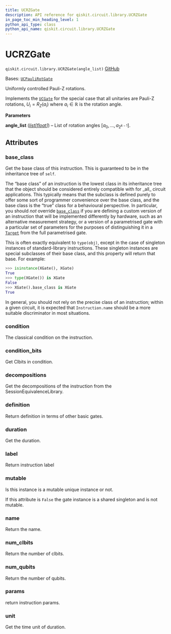 ```yaml
---
title: UCRZGate
description: API reference for qiskit.circuit.library.UCRZGate
in_page_toc_min_heading_level: 1
python_api_type: class
python_api_name: qiskit.circuit.library.UCRZGate
---
```


# UCRZGate

<span id="qiskit.circuit.library.UCRZGate" />

`qiskit.circuit.library.UCRZGate(angle_list)` [GitHub](https://github.com/qiskit/qiskit/tree/main/qiskit/circuit/library/generalized_gates/ucrz.py "view source code")

Bases: [`UCPauliRotGate`](qiskit.circuit.library.UCPauliRotGate "qiskit.circuit.library.generalized_gates.uc_pauli_rot.UCPauliRotGate")

Uniformly controlled Pauli-Z rotations.

Implements the [`UCGate`](qiskit.circuit.library.UCGate "qiskit.circuit.library.UCGate") for the special case that all unitaries are Pauli-Z rotations, $U_i = R_Z(a_i)$ where $a_i \in \mathbb{R}$ is the rotation angle.

**Parameters**

**angle\_list** ([*list*](https://docs.python.org/3/library/stdtypes.html#list "(in Python v3.12)")*\[*[*float*](https://docs.python.org/3/library/functions.html#float "(in Python v3.12)")*]*) – List of rotation angles $[a_0, ..., a_{2^{k-1}}]$.

## Attributes

<span id="qiskit.circuit.library.UCRZGate.base_class" />

### base\_class

Get the base class of this instruction. This is guaranteed to be in the inheritance tree of `self`.

The “base class” of an instruction is the lowest class in its inheritance tree that the object should be considered entirely compatible with for \_all\_ circuit applications. This typically means that the subclass is defined purely to offer some sort of programmer convenience over the base class, and the base class is the “true” class for a behavioural perspective. In particular, you should *not* override [`base_class`](#qiskit.circuit.library.UCRZGate.base_class "qiskit.circuit.library.UCRZGate.base_class") if you are defining a custom version of an instruction that will be implemented differently by hardware, such as an alternative measurement strategy, or a version of a parametrised gate with a particular set of parameters for the purposes of distinguishing it in a [`Target`](qiskit.transpiler.Target "qiskit.transpiler.Target") from the full parametrised gate.

This is often exactly equivalent to `type(obj)`, except in the case of singleton instances of standard-library instructions. These singleton instances are special subclasses of their base class, and this property will return that base. For example:

```python
>>> isinstance(XGate(), XGate)
True
>>> type(XGate()) is XGate
False
>>> XGate().base_class is XGate
True
```

In general, you should not rely on the precise class of an instruction; within a given circuit, it is expected that `Instruction.name` should be a more suitable discriminator in most situations.

<span id="qiskit.circuit.library.UCRZGate.condition" />

### condition

The classical condition on the instruction.

<span id="qiskit.circuit.library.UCRZGate.condition_bits" />

### condition\_bits

Get Clbits in condition.

<span id="qiskit.circuit.library.UCRZGate.decompositions" />

### decompositions

Get the decompositions of the instruction from the SessionEquivalenceLibrary.

<span id="qiskit.circuit.library.UCRZGate.definition" />

### definition

Return definition in terms of other basic gates.

<span id="qiskit.circuit.library.UCRZGate.duration" />

### duration

Get the duration.

<span id="qiskit.circuit.library.UCRZGate.label" />

### label

Return instruction label

<span id="qiskit.circuit.library.UCRZGate.mutable" />

### mutable

Is this instance is a mutable unique instance or not.

If this attribute is `False` the gate instance is a shared singleton and is not mutable.

<span id="qiskit.circuit.library.UCRZGate.name" />

### name

Return the name.

<span id="qiskit.circuit.library.UCRZGate.num_clbits" />

### num\_clbits

Return the number of clbits.

<span id="qiskit.circuit.library.UCRZGate.num_qubits" />

### num\_qubits

Return the number of qubits.

<span id="qiskit.circuit.library.UCRZGate.params" />

### params

return instruction params.

<span id="qiskit.circuit.library.UCRZGate.unit" />

### unit

Get the time unit of duration.

